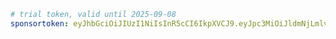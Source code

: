 ```yaml title="evcc.yaml"
# trial token, valid until 2025-09-08
sponsortoken: eyJhbGciOiJIUzI1NiIsInR5cCI6IkpXVCJ9.eyJpc3MiOiJldmNjLmlvIiwic3ViIjoidHJpYWwiLCJleHAiOjE3NTczMTEyMDAsImlhdCI6MTc1NjQ0NzIwMCwic3BlIjp0cnVlLCJzcmMiOiJtYSJ9.OnpzGvsy1GiXFfrSGHQGnDg6JYalWDWABnT3_Fmeirw
```
